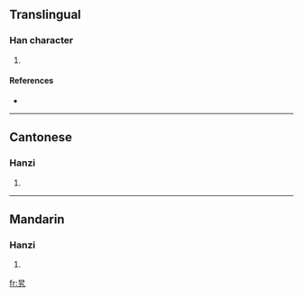 {{see|旭}}
==Translingual==

===Han character===
{{Han char|rn=72|rad=日|as=02|sn=6|four=6041<sub>7</sub>|canj=日大弓 (AKN)}}

# {{defn|Han|sort=日02}}

====References====
* {{Han ref|kx=0490.041|hdz=21485.060|uh=65EF|ud=26095|bh=C9ED|bd=51693}}

----

==Cantonese==

===Hanzi===
{{yue-hanzi|jyut=|y=lo1}}

# {{defn|Cantonese}}

----

==Mandarin==

===Hanzi===
{{cmn-hanzi|pin=[[lá]] ([[la2]]), [[xù]] ([[xu4]])|wg=la<sup>2</sup>, hsü<sup>4</sup>}}

# {{defn|Mandarin}}

[[fr:旯]]